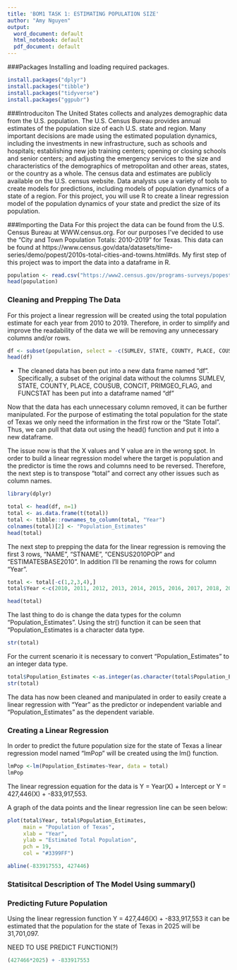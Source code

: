 ```yaml
---
title: 'BOM1 TASK 1: ESTIMATING POPULATION SIZE'
author: "Amy Nguyen"
output:
  word_document: default
  html_notebook: default
  pdf_document: default
---
```

###Packages
Installing and loading required packages.
```r

install.packages("dplyr")
install.packages("tibble")
install.packages("tidyverse")
install.packages("ggpubr")

```

###Introduciton
The United States collects and analyzes demographic data from the U.S. population. The U.S. Census Bureau provides annual estimates of the population size of each U.S. state and region. Many important decisions are made using the estimated population dynamics, including the investments in new infrastructure, such as schools and hospitals; establishing new job training centers; opening or closing schools and senior centers; and adjusting the emergency services to the size and characteristics of the demographics of metropolitan and other areas, states, or the country as a whole. The census data and estimates are publicly available on the U.S. census website. Data analysts use a variety of tools to create models for predictions, including models of population dynamics of a state of a region. For this project, you will use R to create a linear regression model of the population dynamics of your state and predict the size of its population.

###Importing the Data
For this project the data can be found from the U.S. Census Bureau at WWW.census.org. For our purposes I've decided to use the "City and Town Population Totals: 2010-2019" for Texas. This data can be found at https://www.census.gov/data/datasets/time-series/demo/popest/2010s-total-cities-and-towns.html#ds. My first step of this project was to import the data into a dataframe in R.

```r
population <- read.csv("https://www2.census.gov/programs-surveys/popest/datasets/2010-2019/cities/totals/sub-est2019_48.csv", stringsAsFactors = FALSE)
head(population)
```


### Cleaning and Prepping The Data
For this project a linear regression will be created using the total population estimate for each year from 2010 to 2019. Therefore, in order to simplify and improve the readability of the data we will be removing any unnecessary columns and/or rows. 


```r
df <- subset(population, select = -c(SUMLEV, STATE, COUNTY, PLACE, COUSUB, CONCIT, PRIMGEO_FLAG, FUNCSTAT))
head(df)
```

* The cleaned data has been put into a new data frame named "df". Specifically, a subset of the original data without the columns SUMLEV, STATE, COUNTY, PLACE, COUSUB, CONCIT, PRIMGEO_FLAG, and FUNCSTAT has been put into a dataframe named "df"

Now that the data has each unnecessary column removed, it can be further manipulated. For the purpose of estimating the total population for the state of Texas we only need the information in the first row or the "State Total". Thus, we can pull that data out using the head() function and put it into a new dataframe.

The issue now is that the X values and Y value are in the wrong spot. In order to build a linear regression model where the target is population and the predictor is time the rows and columns need to be reversed. Therefore, the next step is to transpose "total" and correct any other issues such as column names.
```r
library(dplyr)

total <- head(df, n=1)
total <- as.data.frame(t(total))
total <- tibble::rownames_to_column(total, "Year")
colnames(total)[2] <- "Population_Estimates"
head(total)
```

The next step to prepping the data for the linear regression is removing the first 3 rows, "NAME", "STNAME", "CENSUS2010POP" and "ESTIMATESBASE2010". In addition I'll be renaming the rows for column "Year". 

```r
total <- total[-c(1,2,3,4),]
total$Year <-c(2010, 2011, 2012, 2013, 2014, 2015, 2016, 2017, 2018, 2019)

head(total)
```


The last thing to do is change the data types for the column "Population_Estimates". Using the str() function it can be seen that "Population_Estimates is a character data type.

```r
str(total)
```
For the current scenario it is necessary to convert "Population_Estimates" to an integer data type.

```r
total$Population_Estimates <-as.integer(as.character(total$Population_Estimates))
str(total)
```
The data has now been cleaned and manipulated in order to easily create a linear regression with "Year" as the predictor or independent variable and "Population_Estimates" as the dependent variable. 

### Creating a Linear Regression 
In order to predict the future population size for the state of Texas a linear regression model named "lmPop" will be created using the lm() function. 
```r
lmPop <-lm(Population_Estimates~Year, data = total)
lmPop
```
The linear regression equation for the data is  Y = Year(X) + Intercept or Y = 427,446(X) + -833,917,553.

A graph of the data points and the linear regression line can be seen below:
```r
plot(total$Year, total$Population_Estimates,
     main = "Population of Texas",
     xlab = "Year",
     ylab = "Estimated Total Population",
     pch = 19,
     col = "#3399FF")

abline(-833917553, 427446)
```

### Statisitcal Description of The Model Using summary()

### Predicting Future Population 
Using the linear regression function Y = 427,446(X) + -833,917,553 it can be estimated that the population for the state of Texas in 2025 will be 31,701,097.

NEED TO USE PREDICT FUNCTION(?)

```r
(427466*2025) + -833917553

```





